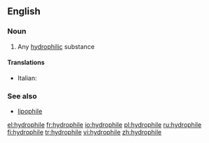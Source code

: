 ==English==

===Noun===
{{en-noun}}

#{{chemistry}} Any [[hydrophilic]] substance

====Translations====
{{trans-top}}
* Italian: {{t+|it|idrofila|f}}
{{trans-mid}}

{{trans-bottom}}

===See also===
*[[lipophile]]

[[el:hydrophile]]
[[fr:hydrophile]]
[[io:hydrophile]]
[[pl:hydrophile]]
[[ru:hydrophile]]
[[fi:hydrophile]]
[[tr:hydrophile]]
[[vi:hydrophile]]
[[zh:hydrophile]]
